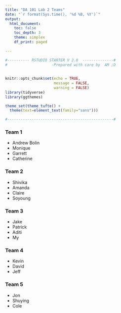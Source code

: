 ```yaml
---
title: "DA 101 Lab 2 Teams"
date: "`r format(Sys.time(), '%d %B, %Y')`"
output: 
  html_document:
    toc: false
    toc_depth: 3
    theme: simplex
    df_print: paged
  
---
```


```r

#---------- RSTUDIO STARTER V 2.0  --------------#
#                    -Prepared with care by  AM ;D
                
                                                                          
knitr::opts_chunk$set(echo = TRUE, 
                      message = FALSE, 
                      warning = FALSE)      
library(tidyverse)                
library(ggthemes)                    

theme_set(theme_tufte() +                                     
  theme(text=element_text(family="sans")))  

#------------------------------------------------#
```

### Team 1

- Andrew Bolin
- Monique
- Garrett
- Catherine

### Team 2

- Shivika
- Amanda
- Claire
- Soyoung

### Team 3

- Jake
- Patrick
- Aditi
- My

### Team 4

- Kevin
- David
- Jeff


### Team 5

- Jon
- Shuying
- Cole